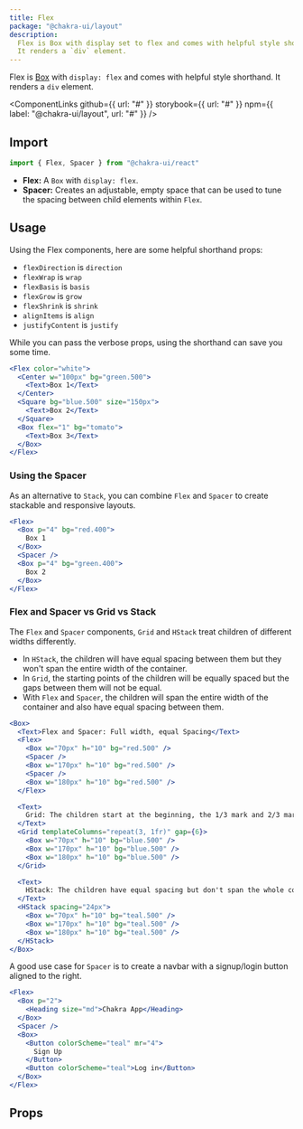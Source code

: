 ```yaml
---
title: Flex
package: "@chakra-ui/layout"
description:
  Flex is Box with display set to flex and comes with helpful style shorthand.
  It renders a `div` element.
---
```


Flex is [Box](/docs/layout/box) with `display: flex` and comes with helpful
style shorthand. It renders a `div` element.

<ComponentLinks
  github={{ url: "#" }}
  storybook={{ url: "#" }}
  npm={{ label: "@chakra-ui/layout", url: "#" }}
/>

<carbon-ad></carbon-ad>

## Import

```js
import { Flex, Spacer } from "@chakra-ui/react"
```

- **Flex:** A `Box` with `display: flex`.
- **Spacer:** Creates an adjustable, empty space that can be used to tune the
  spacing between child elements within `Flex`.

## Usage

Using the Flex components, here are some helpful shorthand props:

- `flexDirection` is `direction`
- `flexWrap` is `wrap`
- `flexBasis` is `basis`
- `flexGrow` is `grow`
- `flexShrink` is `shrink`
- `alignItems` is `align`
- `justifyContent` is `justify`

While you can pass the verbose props, using the shorthand can save you some
time.

```jsx
<Flex color="white">
  <Center w="100px" bg="green.500">
    <Text>Box 1</Text>
  </Center>
  <Square bg="blue.500" size="150px">
    <Text>Box 2</Text>
  </Square>
  <Box flex="1" bg="tomato">
    <Text>Box 3</Text>
  </Box>
</Flex>
```

### Using the Spacer

As an alternative to `Stack`, you can combine `Flex` and `Spacer` to create
stackable and responsive layouts.

```jsx
<Flex>
  <Box p="4" bg="red.400">
    Box 1
  </Box>
  <Spacer />
  <Box p="4" bg="green.400">
    Box 2
  </Box>
</Flex>
```

### Flex and Spacer vs Grid vs Stack

The `Flex` and `Spacer` components, `Grid` and `HStack` treat children of
different widths differently.

- In `HStack`, the children will have equal spacing between them but they won't
  span the entire width of the container.
- In `Grid`, the starting points of the children will be equally spaced but the
  gaps between them will not be equal.
- With `Flex` and `Spacer`, the children will span the entire width of the
  container and also have equal spacing between them.

```jsx
<Box>
  <Text>Flex and Spacer: Full width, equal Spacing</Text>
  <Flex>
    <Box w="70px" h="10" bg="red.500" />
    <Spacer />
    <Box w="170px" h="10" bg="red.500" />
    <Spacer />
    <Box w="180px" h="10" bg="red.500" />
  </Flex>

  <Text>
    Grid: The children start at the beginning, the 1/3 mark and 2/3 mark
  </Text>
  <Grid templateColumns="repeat(3, 1fr)" gap={6}>
    <Box w="70px" h="10" bg="blue.500" />
    <Box w="170px" h="10" bg="blue.500" />
    <Box w="180px" h="10" bg="blue.500" />
  </Grid>

  <Text>
    HStack: The children have equal spacing but don't span the whole container
  </Text>
  <HStack spacing="24px">
    <Box w="70px" h="10" bg="teal.500" />
    <Box w="170px" h="10" bg="teal.500" />
    <Box w="180px" h="10" bg="teal.500" />
  </HStack>
</Box>
```

A good use case for `Spacer` is to create a navbar with a signup/login button
aligned to the right.

```jsx
<Flex>
  <Box p="2">
    <Heading size="md">Chakra App</Heading>
  </Box>
  <Spacer />
  <Box>
    <Button colorScheme="teal" mr="4">
      Sign Up
    </Button>
    <Button colorScheme="teal">Log in</Button>
  </Box>
</Flex>
```

## Props

<PropsTable of="Flex" />
